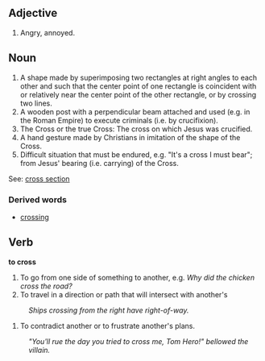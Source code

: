 ==Adjective==
#Angry, annoyed.

==Noun==
#A shape made by superimposing two rectangles at right angles to each other and such that the center point of one rectangle is coincident with or relatively near the center point of the other rectangle, or by crossing two lines.
#A wooden post with a perpendicular beam attached and used (e.g. in the Roman Empire) to execute criminals (i.e. by crucifixion).
#The Cross or the true Cross: The cross on which Jesus was crucified.
#A hand gesture made by Christians in imitation of the shape of the Cross.
#Difficult situation that must be endured, e.g. "It's a cross I must bear"; from Jesus' bearing (i.e. carrying) of the Cross.

See: [[cross section]]

===Derived words===
*[[crossing]]

==Verb==

'''to cross'''

#To go from one side of something to another, e.g. ''Why did the chicken cross the road?''
#To travel in a direction or path that will intersect with another's
:''Ships crossing from the right have right-of-way.''
#To contradict another or to frustrate another's plans.
:''"You'll rue the day you tried to cross me, Tom Hero!" bellowed the villain.''